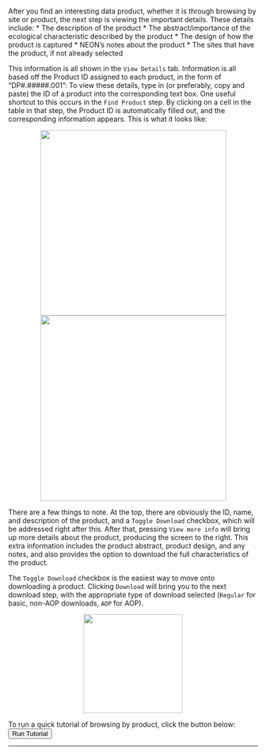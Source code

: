 <br>
After you find an interesting data product, whether it is through browsing by site or product, the next step is viewing the important details. These details include:
* The description of the product
* The abstract/importance of the ecological characteristic described by the product
* The design of how the product is captured
* NEON's notes about the product
* The sites that have the product, if not already selected

This information is all shown in the `View Details` tab. Information is all based off the Product ID assigned to each product, in the form of "DP#.#####.001": To view these details, type in (or preferably, copy and paste) the ID of a product into the corresponding text box. One useful shortcut to this occurs in the `Find Product` step. By clicking on a cell in the table in that step, the Product ID is automatically filled out, and the corresponding information appears. This is what it looks like:

<center><img src='https://github.com/cyverse-gis/NEON-Shiny-Browser/blob/master/Img/Help_details_1.png?raw=true' height='375'><img src='https://github.com/cyverse-gis/NEON-Shiny-Browser/blob/master/Img/Help_details_2.png?raw=true' height='375'></center>

There are a few things to note. At the top, there are obviously the ID, name, and description of the product, and a `Toggle Download` checkbox, which will be addressed right after this. After that, pressing `View more info` will bring up more details about the product, producing the screen to the right. This extra information includes the product abstract, product design, and any notes, and also provides the option to download the full characteristics of the product.

The `Toggle Download` checkbox is the easiest way to move onto downloading a product. Clicking `Download` will bring you to the next download step, with the appropriate type of download selected (`Regular` for basic, non-AOP downloads, `AOP` for AOP).

<center><img src='https://github.com/cyverse-gis/NEON-Shiny-Browser/blob/master/Img/Help_toggle.png?raw=true' height='200' hspace='10'></center>

To run a quick tutorial of browsing by product, click the button below: <br> 
<button id="help_tutorial_browse_details" type="button" class="btn btn-default action-button">Run Tutorial</button>

<hr>
